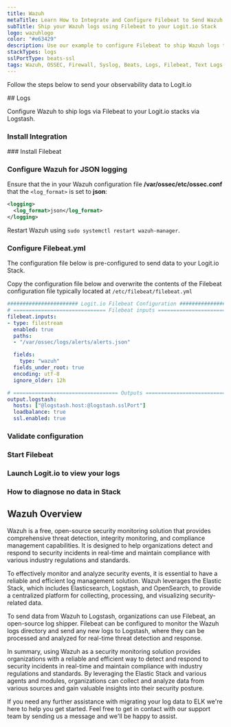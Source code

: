 ```yaml
---
title: Wazuh
metaTitle: Learn How to Integrate and Configure Filebeat to Send Wazuh Logs
subTitle: Ship your Wazuh logs using Filebeat to your Logit.io Stack
logo: wazuhlogo
color: "#e63429"
description: Use our example to configure Filebeat to ship Wazuh logs to your Logit.io stacks. Configure Filebeat to send Wazuh logs to Logstash or Elastic.
stackTypes: logs
sslPortType: beats-ssl
tags: Wazuh, OSSEC, Firewall, Syslog, Beats, Logs, Filebeat, Text Logs
---
```


Follow the steps below to send your observability data to Logit.io

<Steps>
  ## Logs

  Configure Wazuh to ship logs via Filebeat to your Logit.io stacks via Logstash.
  
  ### Install Integration
  <InstallIntegration/>
  ### Install Filebeat

  <InstallFilebeat />

  ### Configure Wazuh for JSON logging

  Ensure that the in your Wazuh configuration file __/var/ossec/etc/ossec.conf__ that the `<log_format>` is set to __json__:

  ```xml copy
  <logging>
    <log_format>json</log_format>
  </logging>
  ```
  
  Restart Wazuh using `sudo systemctl restart wazuh-manager`.

  ### Configure Filebeat.yml


The configuration file below is pre-configured to send data to your Logit.io Stack.
        
Copy the configuration file below and overwrite the contents of the Filebeat 
configuration file typically located at `/etc/filebeat/filebeat.yml`

```yml copy showLineNumbers /@logstash.host/ /@logstash.sslPort/
####################### Logit.io Filebeat Configuration ########################
# ============================== Filebeat inputs ===============================
filebeat.inputs:
- type: filestream
  enabled: true
  paths:
  - "/var/ossec/logs/alerts/alerts.json"

  fields:
    type: "wazuh"
  fields_under_root: true
  encoding: utf-8
  ignore_older: 12h

# ================================== Outputs ===================================
output.logstash:
  hosts: ["@logstash.host:@logstash.sslPort"]
  loadbalance: true
  ssl.enabled: true
```

  ### Validate configuration

  <ValidateBeat beatname="filebeat" />

  ### Start Filebeat

  <StartFilebeat />

  ### Launch Logit.io to view your logs

  <LaunchStack utmMedium="logs" utmCampaign="wazuh" source="wazuh" />

  ### How to diagnose no data in Stack

  <DiagnoseNoData />
  
</Steps>

## Wazuh Overview

Wazuh is a free, open-source security monitoring solution that provides 
comprehensive threat detection, integrity monitoring, and compliance 
management capabilities. It is designed to help organizations detect 
and respond to security incidents in real-time and maintain 
compliance with various industry regulations and standards.

To effectively monitor and analyze security events, it is essential to 
have a reliable and efficient log management solution. Wazuh leverages 
the Elastic Stack, which includes Elasticsearch, Logstash, and OpenSearch, 
to provide a centralized platform for collecting, processing, 
and visualizing security-related data.

To send data from Wazuh to Logstash, organizations can use Filebeat, an 
open-source log shipper. Filebeat can be configured to monitor the Wazuh 
logs directory and send any new logs to Logstash, where they can be 
processed and analyzed for real-time threat detection and response.

In summary, using Wazuh as a security monitoring solution provides 
organizations with a reliable and efficient way to detect and respond to 
security incidents in real-time and maintain compliance with industry 
regulations and standards. By leveraging the Elastic Stack and various 
agents and modules, organizations can collect and analyze data from 
various sources and gain valuable insights into their security posture.

If you need any further assistance with migrating your log data to ELK 
we're here to help you get started. Feel free to get in contact with 
our support team by sending us a 
message <IntercomButton text="via live chat" /> and we'll be happy to assist.